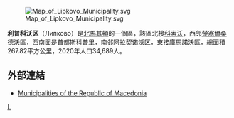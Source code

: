 [[File:Map_of_Lipkovo_Municipality.svg|right]]

'''利普科沃区'''（Липково）是[[北馬其頓|北馬其頓]]的一個區，該區北接[[科索沃|科索沃]]，西邻[[楚塞爾桑德沃區|楚塞爾桑德沃區]]，西南面是首都[[斯科普里|斯科普里]]，南邻[[阿拉契诺沃区|阿拉契诺沃区]]，東接[[庫馬諾沃區|庫馬諾沃區]]，總面積267.82平方公里，2020年人口34,689人。

==外部連結==
*[https://web.archive.org/web/20100726162159/http://makedonija.name/municipalities.php Municipalities of the Republic of Macedonia]

{{馬其頓行政區劃}}

[[Category:北马其顿行政区划|L]]


{{Macedonia-stub}}